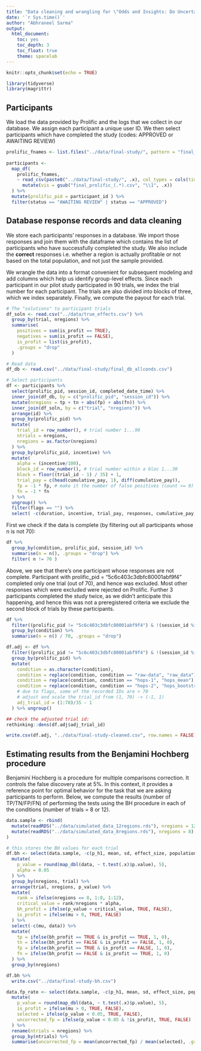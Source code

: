 ```yaml
---
title: "Data cleaning and wrangling for \"Odds and Insights: Do Uncertainty Visualisations Improve Qualityof Decisions in Visual Analysis\""
date: '`r Sys.time()`'
author: "Abhraneel Sarma"
output:
  html_document:
    toc: yes
    toc_depth: 3
    toc_float: true
    theme: spacelab
---
```


```r
knitr::opts_chunk$set(echo = TRUE)

library(tidyverse)
library(magrittr)
```

## Participants

We load the data provided by Prolific and the logs that we collect in our database. We assign each participant a unique user ID. We then select participants which have completed the study (codes: APPROVED or AWAITING REVIEW)


```r
prolific_fnames <- list.files("../data/final-study/", pattern = "final_prolific_(.+).csv")
  
participants <- 
  map_df(
    prolific_fnames,
    ~ read_csv(paste0("../data/final-study/", .x), col_types = cols(time_taken = col_character())) %>%
      mutate(vis = gsub("final_prolific_(.*).csv", "\\1", .x))
  ) %>%
  mutate(prolific_pid = participant_id ) %>%
  filter(status == "AWAITING REVIEW" | status == "APPROVED")
```


## Database response records and data cleaning

We store each participants' responses in a database. We import those responses and join them with the dataframe which contains the list of participants who have successfully completed the study. We also include the **correct** responses i.e. whether a region is actually profitable or not based on the total population, and not just the sample provided.

We wrangle the data into a format convenient for subsequent modeling and add columns which help us identify group-level effects. Since each participant in our pilot study participated in 90 trials, we index the trial number for each participant. The trials are also divided into blocks of three, which we index separately. Finally, we compute the payout for each trial.

```r
# The "solutions" to participant trials
df_soln <- read.csv("../data/true_effects.csv") %>% 
  group_by(trial, nregions) %>%
  summarise(
    positives = sum(is_profit == TRUE),
    negatives = sum(is_profit == FALSE),
    is_profit = list(is_profit),
    .groups = "drop"
  )

# Read data
df_db <- read.csv("../data/final-study/final_db_allconds.csv")

# Select participants
df <- participants %>%
  select(prolific_pid, session_id, completed_date_time) %>%
  inner_join(df_db, by = c("prolific_pid", "session_id")) %>%
  mutate(nregions = tp + tn + abs(fp) + abs(fn)) %>%
  inner_join(df_soln, by = c("trial", "nregions")) %>%
  arrange(id) %>%
  group_by(prolific_pid) %>%
  mutate(
    trial_id = row_number(), # trial number 1...90
    ntrials = nregions,
    nregions = as.factor(nregions)
  ) %>% 
  group_by(prolific_pid, incentive) %>%
  mutate(
    alpha = (incentive/100),
    block_id = row_number(), # trial number within a bloc 1...30
    block = floor((trial_id - 1) / 35) + 1,
    trial_pay = c(head(cumulative_pay, 1), diff(cumulative_pay)),
    fp = -1 * fp, # make it the number of false positives (count >= 0)
    fn = -1 * fn
  ) %>%
  ungroup() %>%
  filter(flags == "") %>%
  select( -c(duration, incentive, trial_pay, responses, cumulative_pay, flags, positives:is_profit) )
```

First we check if the data is complete (by filtering out all participants whose n is not 70):

```r
df %>%
  group_by(condition, prolific_pid, session_id) %>%
  summarise(n = n(), .groups = "drop") %>%
  filter( n != 70 )
```


Above, we see that there's one participant whose responses are not complete. Participant with prolific_pid = "5c6c403c3dbfc80001abf9f4" completed only one trial (out of 70), and hence was excluded. Most other responses which were excluded were rejected on Prolific. Further 3 participants completed the study twice, as we didn't anticipate this happening, and hence this was not a preregistered criteria we exclude the second block of trials by these participants.

```r
df %>%
  filter((prolific_pid != "5c6c403c3dbfc80001abf9f4") & !(session_id %in% c("5eb9e7d910e3631221edec6c", "5ebaf0285b160109e4db83bf", "5ebdb036e779750e69dc04e5"))) %>% 
  group_by(condition) %>%
  summarise(n = n() / 70, .groups = "drop")
```


```r
df.adj <- df %>%
  filter((prolific_pid != "5c6c403c3dbfc80001abf9f4") & !(session_id %in% c("5eb99d9a309df40bf582e7f3", "5ebb422be7d9a811a6b845c0", "5ebdb036e779750e69dc04e5"))) %>%
  group_by(prolific_pid) %>%
  mutate(
    condition = as.character(condition),
    condition = replace(condition, condition == "raw-data", "raw_data"),
    condition = replace(condition, condition == "hops-1", "hops_mean"),
    condition = replace(condition, condition == "hops-2", "hops_bootstrap"),
    # due to flags, some of the recorded IDs are > 70
    # adjust and scale the trial_id from (1, 70) -> (-1, 1)
    adj_trial_id = (1:70)/35 - 1
  ) %>% ungroup()

## check the adjusted trial id:
rethinking::dens(df.adj$adj_trial_id)
```

```r
write.csv(df.adj, "../data/final-study-cleaned.csv", row.names = FALSE)
```


## Estimating results from the Benjamini Hochberg procedure

Benjamini Hochberg is a procedure for multiple comparisons correction. It controls the false discovery rate at 5%. In this context, it provides a reference point for optimal behavior for the task that we are asking participants to perform. Below, we compute the results (number of TP/TN/FP/FN) of performing the tests using the BH procedure in each of the conditions (number of trials = 8 or 12).

```r
data.sample <- rbind(
  mutate(readRDS("../data/simulated_data_12regions.rds"), nregions = 12), 
  mutate(readRDS("../data/simulated_data_8regions.rds"), nregions = 8)
)

# this stores the BH values for each trial
df.bh <- select(data.sample, -c(p_h1, mean, sd, effect_size, population) ) %>%
  mutate(
    p_value = round(map_dbl(data, ~ t.test(.x)$p.value), 5),
    alpha = 0.05
  ) %>%
  group_by(nregions, trial) %>%
  arrange(trial, nregions, p_value) %>%
  mutate( 
    rank = ifelse(nregions == 8, 1:8, 1:12),
    critical_value = rank/nregions * alpha,
    bh_profit = ifelse(p_value < critical_value, TRUE, FALSE),
    is_profit = ifelse(mu > 0, TRUE, FALSE)
  ) %>%
  select(-c(mu, data)) %>%
  mutate(
    tp = ifelse(bh_profit == TRUE & is_profit == TRUE, 1, 0),
    tn = ifelse(bh_profit == FALSE & is_profit == FALSE, 1, 0),
    fp = ifelse(bh_profit == TRUE & is_profit == FALSE, 1, 0),
    fn = ifelse(bh_profit == FALSE & is_profit == TRUE, 1, 0)
  ) %>%
  group_by(nregions)

df.bh %>%
  write.csv("../data/final-study-bh.csv")
```



```r
data.fp_rate <- select(data.sample, -c(p_h1, mean, sd, effect_size, population) ) %>%
  mutate(
    p_value = round(map_dbl(data, ~ t.test(.x)$p.value), 5),
    is_profit = ifelse(mu > 0, TRUE, FALSE),
    selected = ifelse(p_value < 0.05, TRUE, FALSE),
    uncorrected_fp = ifelse(p_value < 0.05 & !is_profit, TRUE, FALSE)
  ) %>%
  rename(ntrials = nregions) %>%
  group_by(ntrials) %>%
  summarise(uncorrected_fp = mean(uncorrected_fp) / mean(selected), .groups = "drop")
```

